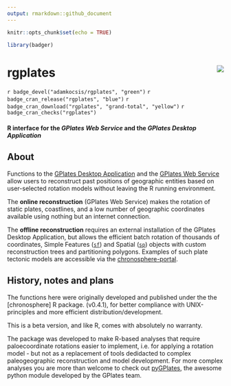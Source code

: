 ```yaml
---
output: rmarkdown::github_document
---
```


```r
knitr::opts_chunk$set(echo = TRUE)

library(badger)
```

# rgplates <img src="man/figures/logo.png" align="right" />

`r badge_devel("adamkocsis/rgplates", "green")`
`r badge_cran_release("rgplates", "blue")`
`r badge_cran_download("rgplates", "grand-total", "yellow")`
`r badge_cran_checks("rgplates")`

#### R interface for the *GPlates Web Service* and the *GPlates Desktop Application*


## About

Functions to the [GPlates Desktop Application](https://www.gplates.org/) and the [GPlates Web Service](https://gws.gplates.org/) allow users to reconstruct past positions of geographic entities based on user-selected rotation models without leaving the R running environment. 

The **online reconstruction** (GPlates Web Service) makes the rotation of static plates, coastlines, and a low number of geographic coordinates available using nothing but an internet connection. 

The **offline reconstruction** requires an external installation of the GPlates Desktop Application, but allows the efficient batch rotation of thousands of coordinates, Simple Features ([`sf`](https://cran.r-project.org/package=sf)) and Spatial ([`sp`](https://cran.r-project.org/package=sp)) objects with custom reconstruction trees and partitioning polygons. Examples of such plate tectonic models are accessible via the [chronosphere-portal](https://cran.r-project.org/package=chronosphere). 


## History, notes and plans

The functions here were originally developed and published under the the [chronosphere] R package.  (v0.4.1), for better compliance with UNIX-principles and more efficient distribution/development.

This is a beta version, and like R, comes with absolutely no warranty.

The package was developed to make R-based analyses that require paloecoordinate rotations easier to implement, i.e. for applying a rotation model - but not as a replacement of tools dedidacted to complex paleogeographic reconstruction and model development. For more complex analyses you are more than welcome to check out [pyGPlates](https://www.gplates.org/docs/pygplates/), the awesome python module developed by the GPlates team.

